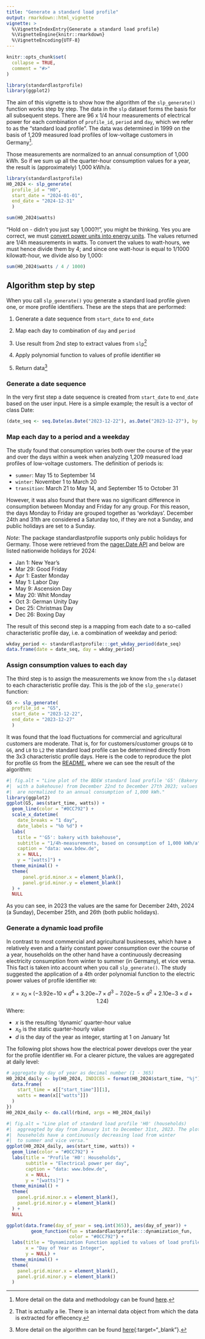 ```yaml
---
title: "Generate a standard load profile"
output: rmarkdown::html_vignette
vignette: >
  %\VignetteIndexEntry{Generate a standard load profile}
  %\VignetteEngine{knitr::rmarkdown}
  %\VignetteEncoding{UTF-8}
---
```


```r
knitr::opts_chunk$set(
  collapse = TRUE,
  comment = "#>"
)
```

``` r
library(standardlastprofile)
library(ggplot2)
```

The aim of this vignette is to show how the algorithm of the `slp_generate()` function works step by step. The data in the `slp` dataset forms the basis for all subsequent steps. There are 96 x 1/4 hour measurements of electrical power for each combination of `profile_id`, `period` and `day`, which we refer to as the "standard load profile". The data was determined in 1999 on the basis of 1,209 measured load profiles of low-voltage customers in Germany[^bdew-1].

  [^bdew-1]: More detail on the data and methodology can be found [here](https://www.bdew.de/media/documents/1999_Repraesentative-VDEW-Lastprofile.pdf).

Those measurements are normalized to an annual consumption of 1,000 kWh. So if we sum up all the quarter-hour consumption values for a year, the result is (approximately) 1,000 kWh/a.

```r
library(standardlastprofile)
H0_2024 <- slp_generate(
  profile_id = "H0",
  start_date = "2024-01-01",
  end_date = "2024-12-31"
  )
```

```r
sum(H0_2024$watts)
```

"Hold on - didn't you just say 1,000?!", you might be thinking. Yes you are correct, we must [convert power units into energy units](https://en.wikipedia.org/wiki/Watt#Distinction_between_watts_and_watt-hours). The values returned are 1/4h measurements in watts. To convert the values to watt-hours, we must hence divide them by 4; and since one watt-hour is equal to 1/1000 kilowatt-hour, we divide also by 1,000:

```r
sum(H0_2024$watts / 4 / 1000)
```

## Algorithm step by step

When you call `slp_generate()` you generate a standard load profile given one, or more profile identifiers. These are the steps that are performed:

1. Generate a date sequence from `start_date` to `end_date`
2. Map each day to combination of `day` and `period`
3. Use result from 2nd step to extract values from `slp`[^data-1]

    [^data-1]: That is actually a lie. There is an internal data object from which the data is extracted for effiecency.

4. Apply polynomial function to values of profile identifier `H0`
5. Return data[^bdew-2]

  [^bdew-2]: More detail on the algorithm can be found [here](https://www.bdew.de/media/documents/2000131_Anwendung-repraesentativen_Lastprofile-Step-by-step.pdf){:target="_blank"}.

  
### Generate a date sequence

In the very first step a date sequence is created from `start_date` to `end_date` based on the user input. Here is a simple example; the result is a vector of class Date:

```r
(date_seq <- seq.Date(as.Date("2023-12-22"), as.Date("2023-12-27"), by = "day"))
```

### Map each day to a period and a weekday

The study found that consumption varies both over the course of the year and over the days within a week when analyzing 1,209 measured load profiles of low-voltage customers. The definition of periods is:

* `summer`: May 15 to September 14
* `winter`: November 1 to March 20
* `transition`: March 21 to May 14, and September 15 to October 31

However, it was also found that there was no significant difference in consumption between Monday and Friday for any group. For this reason, the days Monday to Friday are grouped together as 'workdays'. December 24th and 31th are considered a Saturday too, if they are not a Sunday, and public holidays are set to a Sunday.

*Note*: The package standardlastprofile supports only public holidays for Germany. Those were retrieved from the [nager.Date API](https://github.com/nager/Nager.Date) and below are listed nationwide holidays for 2024:

* Jan 1: New Year's
* Mar 29: Good Friday
* Apr 1: Easter Monday
* May 1: Labor Day
* May 9: Ascension Day
* May 20: Whit Monday
* Oct 3: German Unity Day
* Dec 25: Christmas Day
* Dec 26: Boxing Day

The result of this second step is a mapping from each date to a so-called characteristic profile day, i.e. a combination of weekday and period:

```r
wkday_period <- standardlastprofile:::get_wkday_period(date_seq)
data.frame(date = date_seq, day = wkday_period)
```

### Assign consumption values to each day

The third step is to assign the measurements we know from the `slp` dataset to each characteristic profile day. This is the job of the `slp_generate()` function:

``` r
G5 <- slp_generate(
  profile_id = "G5",
  start_date = "2023-12-22",
  end_date = "2023-12-27"
  )
```

It was found that the load fluctuations for commercial and agricultural customers are moderate. That is, for for customers/customer groups `G0` to `G6`, and `L0` to `L2` the standard load profile can be determined directly from the 3x3 characteristic profile days. Here is the code to reproduce the plot for profile `G5` from the [README](https://github.com/flrd/standardlastprofile#generate-a-load-profile), where we can see the result of the algorithm:

``` r
#| fig.alt = "Line plot of the BDEW standard load profile 'G5' (Bakery
#|  with a bakehouse) from December 22nd to December 27th 2023; values 
#|  are normalized to an annual consumption of 1,000 kWh."
library(ggplot2)
ggplot(G5, aes(start_time, watts)) +
  geom_line(color = "#0CC792") +
  scale_x_datetime(
    date_breaks = "1 day",
    date_labels = "%b %d") +
  labs(
    title = "'G5': bakery with bakehouse",
    subtitle = "1/4h-measurements, based on consumption of 1,000 kWh/a",
    caption = "data: www.bdew.de",
    x = NULL,
    y = "[watts]") +
  theme_minimal() +
  theme(
      panel.grid.minor.x = element_blank(),
      panel.grid.minor.y = element_blank()
  ) +
  NULL
```

As you can see, in 2023 the values are the same for December 24th, 2024 (a Sunday), December 25th, and 26th (both public holidays).

### Generate a dynamic load profile 

In contrast to most commercial and agricultural businesses, which have a relatively even and a fairly constant power consumption over the course of a year, households on the other hand have a continuously decreasing electricity consumption from winter to summer  (in Germany), et vice versa. This fact is taken into account when you call `slp_generate()`. The study suggested the application of a 4th order polynomial function to the electric power values of profile identifier `H0`:

$$
x = x_0 \times(-3.92\mathrm{e}{-10} \times d^4 + 3.20\mathrm{e}{-7} \times  d^3 - 7.02\mathrm{e}{-5} \times d^2 + 2.10\mathrm{e}{-3} \times d + 1.24)
$$
Where:

* $x$ is the resulting 'dynamic' quarter-hour value
* $x_0$ is the static quarter-hourly value
* $d$ is the day of the year as integer, starting at 1 on January 1st

The following plot shows how the electrical power develops over the year for the profile identifier `H0`. For a clearer picture, the values are aggregated at daily level:

``` r
# aggregate by day of year as decimal number (1 - 365)
H0_2024_daily <- by(H0_2024, INDICES = format(H0_2024$start_time, "%j"), FUN = function(x) {
  data.frame(
    start_time = x[["start_time"]][1],
    watts = mean(x[["watts"]])
  )
})
H0_2024_daily <- do.call(rbind, args = H0_2024_daily)
```


``` r
#| fig.alt = "Line plot of standard load profile 'H0' (households)
#|  aggreagted by day from January 1st to December 31st, 2023. The plot shows that  
#|  households have a continuously decreasing load from winter 
#|  to summer and vice versa."
ggplot(H0_2024_daily, aes(start_time, watts)) +
  geom_line(color = "#0CC792") +
  labs(title = "Profile 'H0': Households",
       subtitle = "Electrical power per day",
       caption = "data: www.bdew.de",
       x = NULL,
       y = "[watts]") +
  theme_minimal() +
  theme(
    panel.grid.minor.x = element_blank(),
    panel.grid.minor.y = element_blank()
  ) +
  NULL
```



``` r
ggplot(data.frame(day_of_year = seq.int(365)), aes(day_of_year)) +
         geom_function(fun = standardlastprofile:::dynamization_fun,
                       color = "#0CC792") +
  labs(title = "Dynamization Function applied to values of load profile H0",
       x = "Day of Year as Integer",
       y = NULL) +
  theme_minimal() +
  theme(
    panel.grid.minor.x = element_blank(),
    panel.grid.minor.y = element_blank()
  )
```
